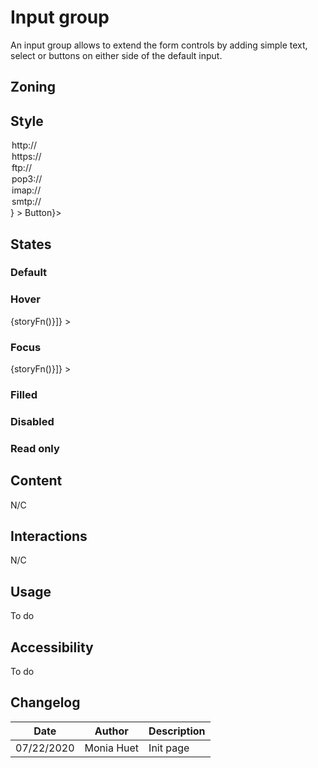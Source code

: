 

<Meta title="Components/Form/Field Group" />

# Input group

An input group allows to extend the form controls by adding simple text, select or buttons on either side of the default input.

## Zoning

<FigmaImage
	src="https://www.figma.com/file/qc8oUSyVJM67gSsbTShftt/%F0%9F%93%90-Zoning?node-id=249%3A129"
	alt="zoning image for input groups"
/>

## Style

<Canvas>
	<Story name="select">
		<Form.InputGroup
			label="Input"
			prefix={
				<Form.Select label="Protocol">
					<option selected>http://</option>
					<option>https://</option>
					<option>ftp://</option>
					<option>pop3://</option>
					<option>imap://</option>
					<option>smtp://</option>
				</Form.Select>
			}
		>
			<Form.Url label="Domain" placeholder="www.talend.com" />
		</Form.InputGroup>
	</Story>
</Canvas>

<Canvas>
	<Story name="button">
		<Form.InputGroup label="Input" suffix={<Button.Secondary>Button</Button.Secondary>}>
			<Form.Text />
		</Form.InputGroup>
	</Story>
</Canvas>

## States

### Default

<Canvas>
	<Story name="default">
		<Form.InputGroup label="Input" prefix="$" suffix=".00">
			<Form.Text />
		</Form.InputGroup>
	</Story>
</Canvas>

### Hover

<Canvas withSource="none">
	<Story
		name="hover"
		decorators={[storyFn => <WithSelector selector=":hover">{storyFn()}</WithSelector>]}
	>
		<Form.InputGroup label="Input" prefix="$" suffix=".00">
			<Form.Text />
		</Form.InputGroup>
	</Story>
</Canvas>

### Focus

<Canvas withSource="none">
	<Story
		name="focus"
		decorators={[storyFn => <WithSelector selector=":focus">{storyFn()}</WithSelector>]}
	>
		<Form.InputGroup label="Input" prefix="$" suffix=".00">
			<Form.Text />
		</Form.InputGroup>
	</Story>
</Canvas>

### Filled

<Canvas>
	<Story name="filled">
		<Form.InputGroup label="Input" prefix="$" suffix=".00">
			<Form.Text />
		</Form.InputGroup>
	</Story>
</Canvas>

### Disabled

<Canvas>
	<Story name="disabled">
		<Form.InputGroup label="Input" prefix="$" suffix=".00">
			<Form.Text />
		</Form.InputGroup>
	</Story>
</Canvas>

### Read only

<Canvas>
	<Story name="read-only">
		<Form.InputGroup label="Input" prefix="$" suffix=".00">
			<Form.Text />
		</Form.InputGroup>
	</Story>
</Canvas>

## Content

N/C

## Interactions

N/C

## Usage

To do

## Accessibility

To do

## Changelog

| Date       | Author     | Description |
| ---------- | ---------- | ----------- |
| 07/22/2020 | Monia Huet | Init page   |
